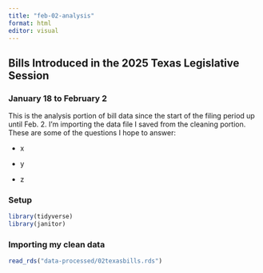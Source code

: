 ```yaml
---
title: "feb-02-analysis"
format: html
editor: visual
---
```


## Bills Introduced in the 2025 Texas Legislative Session

### January 18 to February 2 

This is the analysis portion of bill data since the start of the filing period up until Feb. 2. I'm importing the data file I saved from the cleaning portion. These are some of the questions I hope to answer:

-   x

-   y

-   z

### Setup

```r
library(tidyverse)
library(janitor)
```

### Importing my clean data

```r
read_rds("data-processed/02texasbills.rds")
```
